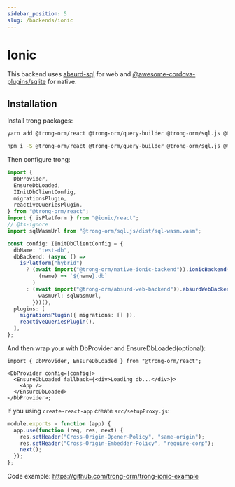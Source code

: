 ```yaml
---
sidebar_position: 5
slug: /backends/ionic
---
```



# Ionic

This backend uses [absurd-sql](https://github.com/jlongster/absurd-sql) for web and [@awesome-cordova-plugins/sqlite](https://www.npmjs.com/package/@awesome-cordova-plugins/sqlite) for native.

## Installation

Install trong packages:

<Tabs>
  <TabItem value="yarn" label="yarn" default>

```bash
yarn add @trong-orm/react @trong-orm/query-builder @trong-orm/sql.js @trong-orm/native-ionic-backend @trong-orm/absurd-web-backend
```

  </TabItem>
  <TabItem value="npm" label="npm">

```bash
npm i -S @trong-orm/react @trong-orm/query-builder @trong-orm/sql.js @trong-orm/native-ionic-backend @trong-orm/absurd-web-backend
```

  </TabItem>
</Tabs>

Then configure trong:

```typescript
import {
  DbProvider,
  EnsureDbLoaded,
  IInitDbClientConfig,
  migrationsPlugin,
  reactiveQueriesPlugin,
} from "@trong-orm/react";
import { isPlatform } from "@ionic/react";
// @ts-ignore
import sqlWasmUrl from "@trong-orm/sql.js/dist/sql-wasm.wasm";

const config: IInitDbClientConfig = {
  dbName: "test-db",
  dbBackend: (async () =>
    isPlatform("hybrid")
      ? (await import("@trong-orm/native-ionic-backend")).ionicBackend(
          (name) => `${name}.db`
        )
      : (await import("@trong-orm/absurd-web-backend")).absurdWebBackend({
          wasmUrl: sqlWasmUrl,
        }))(),
  plugins: [
    migrationsPlugin({ migrations: [] }),
    reactiveQueriesPlugin(),
  ],
};
```

And then wrap your with DbProvider and EnsureDbLoaded(optional):

```tsx
import { DbProvider, EnsureDbLoaded } from "@trong-orm/react";

<DbProvider config={config}>
  <EnsureDbLoaded fallback={<div>Loading db...</div>}>
    <App />
  </EnsureDbLoaded>
</DbProvider>;
```

If you using `create-react-app` create `src/setupProxy.js`:

```javascript
module.exports = function (app) {
  app.use(function (req, res, next) {
    res.setHeader("Cross-Origin-Opener-Policy", "same-origin");
    res.setHeader("Cross-Origin-Embedder-Policy", "require-corp");
    next();
  });
};
```

Code example: https://github.com/trong-orm/trong-ionic-example
